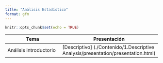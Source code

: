 ```yaml
---
title: "Análisis Estadístico"
format: gfm
---
```


```r
knitr::opts_chunk$set(echo = TRUE)
```

| Tema                                        | Presentación                                                            |
|---------------------------------------------|--------------------------|
| Análisis introductorio | \[Descriptivo\] (./Contenido/1.Descriptive Analysis/presentation/presentation.html) |
